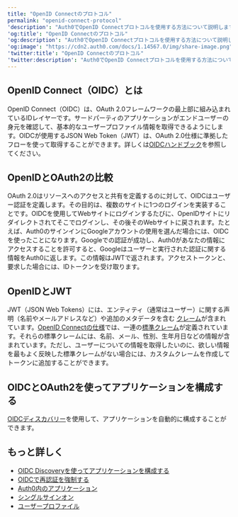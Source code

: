 ```yaml
---
title: "OpenID Connectのプロトコル"
permalink: "openid-connect-protocol"
'description': "Auth0でOpenID Connectプロトコルを使用する方法について説明します。"
'og:title': "OpenID Connectのプロトコル"
'og:description': "Auth0でOpenID Connectプロトコルを使用する方法について説明します。"
'og:image': "https://cdn2.auth0.com/docs/1.14567.0/img/share-image.png"
'twitter:title': "OpenID Connectのプロトコル"
'twitter:description': "Auth0でOpenID Connectプロトコルを使用する方法について説明します。"
---
```


## OpenID Connect（OIDC）とは

<Tooltip data-tooltip-id="react-containers-DefinitionTooltip-0" href="/ja-jp/glossary?term=openid" tip="OpenID: アプリケーションがログイン情報を収集および保存することなくにユーザーのIDを検証できるようにする認証用のオープン標準。" cta="用語集の表示">OpenID</Tooltip> Connect（OIDC）は、<Tooltip data-tooltip-id="react-containers-DefinitionTooltip-1" href="/ja-jp/glossary?term=oath2" tip="OAuth 2.0: 認可プロトコルとワークフローを定義する認可フレームワーク。" cta="用語集の表示">OAuth 2.0</Tooltip>フレームワークの最上部に組み込まれているIDレイヤーです。サードパーティのアプリケーションがエンドユーザーの身元を確認して、基本的なユーザープロファイル情報を取得できるようにします。OIDCが使用する<Tooltip data-tooltip-id="react-containers-DefinitionTooltip-2" href="/ja-jp/glossary?term=json-web-token" tip="JSON Web Token（JWT）: 二者間のクレームを安全に表現するために使用される標準IDトークン形式（および多くの場合、アクセストークン形式）。" cta="用語集の表示">JSON Web Token</Tooltip>（JWT）は、OAuth 2.0仕様に準拠したフローを使って取得することができます。詳しくは[OIDCハンドブック](https://auth0.com/resources/ebooks/the-openid-connect-handbook)を参照してください。

## OpenIDとOAuth2の比較

OAuth 2.0はリソースへのアクセスと共有を定義するのに対して、OIDCはユーザー認証を定義します。その目的は、複数のサイトに1つのログインを実装することです。OIDCを使用してWebサイトにログインするたびに、OpenIDサイトにリダイレクトされてそこでログインし、その後そのWebサイトに戻されます。たとえば、Auth0のサインインにGoogleアカウントの使用を選んだ場合には、OIDCを使ったことになります。Googleでの認証が成功し、Auth0があなたの情報にアクセスすることを許可すると、Googleはユーザーと実行された認証に関する情報をAuth0に返します。この情報はJWTで返されます。アクセストークンと、要求した場合には、IDトークンを受け取ります。

## OpenIDとJWT

JWT（JSON Web Tokens）には、エンティティ（通常はユーザー）に関する声明（名前やメールアドレスなど）や追加のメタデータを含む [クレーム](/ja-jp/secure/tokens/json-web-tokens/json-web-token-claims)が含まれています。[OpenID Connectの仕様](https://openid.net/specs/openid-connect-core-1_0.html)では、一連の[標準クレーム](https://openid.net/specs/openid-connect-core-1_0.html#StandardClaims)が定義されています。それらの標準クレームには、名前、メール、性別、生年月日などの情報が含まれています。ただし、ユーザーについての情報を取得したいのに、欲しい情報を最もよく反映した標準クレームがない場合には、カスタムクレームを作成してトークンに追加することができます。

## OIDCとOAuth2を使ってアプリケーションを構成する

[OIDCディスカバリー](/ja-jp/get-started/applications/configure-applications-with-oidc-discovery)を使用して、アプリケーションを自動的に構成することができます。

## もっと詳しく

* [OIDC Discoveryを使ってアプリケーションを構成する](/ja-jp/get-started/applications/configure-applications-with-oidc-discovery)
* [OIDCで再認証を強制する](/ja-jp/authenticate/login/max-age-reauthentication)
* [Auth0内のアプリケーション](/ja-jp/get-started/applications)
* [シングルサインオン](/ja-jp/authenticate/single-sign-on)
* [ユーザープロファイル](/ja-jp/manage-users/user-accounts/user-profiles)